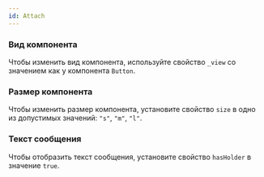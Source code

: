 ```yaml
---
id: Attach
---
```



### Вид компонента

Чтобы изменить вид компонента, используйте свойство `_view` со значением как у компонента `Button`.

<Example
    component={AttachView}
    source={attachViewSource}
/>

### Размер компонента

Чтобы изменить размер компонента, установите свойство `size` в одно из допустимых значений: `"s"`, `"m"`, `"l"`.

<Example
    component={AttachSize}
    source={attachSizeSource}
/>

### Текст сообщения

Чтобы отобразить текст сообщения, установите свойство `hasHolder` в значение `true`.

<Example
    component={AttachHasHolder}
    source={attachHasHolderSource}
/>
